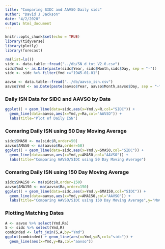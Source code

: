 ```yaml
---
title: "Comparing SIDC and AAVSO Daily sidc"
author: "David J Jackson"
date: "4/2/2020"
output: html_document
---
```


```r
knitr::opts_chunk$set(echo = TRUE)
library(tidyverse)
library(plotly)
library(forecast)
```
```r
rm(list=ls())
sidc <- data.table::fread("../db/SN_d_tot_V2.0.csv")
sidc$Ymd <- as.Date(paste(sidc$Year, sidc$Month,sidc$Day, sep = "-"))
sidc <- sidc %>% filter(Ymd >="1945-01-01")

aavso <- data.table::fread("../db/aavso_isn.csv")
aavso$Ymd <- as.Date(paste(aavso$Year, aavso$Month,aavso$Day, sep = "-"))


```

### Daily ISN Data for SIDC and AAVSO by Date

```r
ggplot() + geom_line(data=sidc,aes(x=Ymd,y=R,col="SIDC")) + 
  geom_line(data=aavso,aes(x=Ymd,y=Ra,col="AAVSO")) +
  labs(title="Plot of Daily ISN")
```

### Comaring Daily ISN using 50 Day Moving Average

```r
sidc$SMA50 <- ma(sidc$R,order=50)
aavso$AMA50 <- ma(aavso$Ra,order=50)
ggplot() + geom_line(data=sidc,aes(x=Ymd,y=SMA50,col="SIDC")) + 
  geom_line(data=aavso,aes(x=Ymd,y=AMA50,col="AAVSO")) +
  labs(title="Comparing AAVSO/SIDC using 50 Day Moving Average")
```

### Comaring Daily ISN using 150 Day Moving Average

```r
sidc$SMA150 <- ma(sidc$R,order=150)
aavso$AMA150 <- ma(aavso$Ra,order=150)
ggplot() + geom_line(data=sidc,aes(x=Ymd,y=SMA150,col="SIDC")) + 
  geom_line(data=aavso,aes(x=Ymd,y=AMA150,col="AAVSO")) +
  labs(title="Comparing AAVSO/SIDC using 150 Day Moving Average",y="Moving Average")
```


### Plotting Matching Dates

```r
A <- aavso %>% select(Ymd,Ra)
S <- sidc %>% select(Ymd,R)
combinded <- left_join(S,A,by="Ymd")
ggplot(combinded) + geom_line(aes(x=Ymd,y=R,col="sidc")) + 
  geom_line(aes(x=Ymd,y=Ra,col="aavso"))
```

